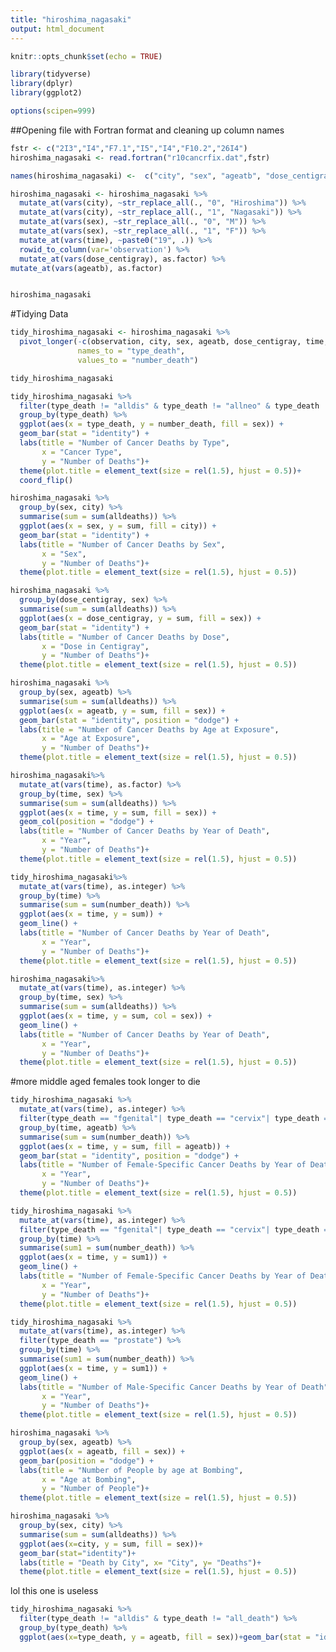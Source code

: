 ```yaml
---
title: "hiroshima_nagasaki"
output: html_document
---
```


```r
knitr::opts_chunk$set(echo = TRUE)
```

```r
library(tidyverse)
library(dplyr)
library(ggplot2)
```


```r
options(scipen=999)
```

##Opening file with Fortran format and cleaning up column names
```r
fstr <- c("2I3","I4","F7.1","I5","I4","F10.2","26I4")
hiroshima_nagasaki <- read.fortran("r10cancrfix.dat",fstr)

names(hiroshima_nagasaki) <-  c("city", "sex", "ageatb", "dose_centigray", "time", "index", "total_year", "alldeaths", "alldis", "allneo", "allmal", "leuk", "nonleuk", "digest", "esoph", "stomach", "colon", "rectum", "liver", "gallbldr", "pancreas", "othrdig", "resp", "lung", "fbreast", "fgenital", "cervix", "ovary", "prostate", "urinary", "lymphoma", "myeloma", "othrca")

hiroshima_nagasaki <- hiroshima_nagasaki %>% 
  mutate_at(vars(city), ~str_replace_all(., "0", "Hiroshima")) %>% 
  mutate_at(vars(city), ~str_replace_all(., "1", "Nagasaki")) %>% 
  mutate_at(vars(sex), ~str_replace_all(., "0", "M")) %>% 
  mutate_at(vars(sex), ~str_replace_all(., "1", "F")) %>%
  mutate_at(vars(time), ~paste0("19", .)) %>% 
  rowid_to_column(var='observation') %>% 
  mutate_at(vars(dose_centigray), as.factor) %>% 
mutate_at(vars(ageatb), as.factor)


hiroshima_nagasaki
```


#Tidying Data
```r
tidy_hiroshima_nagasaki <- hiroshima_nagasaki %>% 
  pivot_longer(-c(observation, city, sex, ageatb, dose_centigray, time, index, total_year, alldeaths),
               names_to = "type_death",
               values_to = "number_death")

tidy_hiroshima_nagasaki
```


```r
tidy_hiroshima_nagasaki %>% 
  filter(type_death != "alldis" & type_death != "allneo" & type_death != "allmal" & type_death != "nonleuk") %>% 
  group_by(type_death) %>% 
  ggplot(aes(x = type_death, y = number_death, fill = sex)) + 
  geom_bar(stat = "identity") +
  labs(title = "Number of Cancer Deaths by Type",
       x = "Cancer Type",
       y = "Number of Deaths")+ 
  theme(plot.title = element_text(size = rel(1.5), hjust = 0.5))+
  coord_flip()
```

```r
hiroshima_nagasaki %>% 
  group_by(sex, city) %>% 
  summarise(sum = sum(alldeaths)) %>% 
  ggplot(aes(x = sex, y = sum, fill = city)) + 
  geom_bar(stat = "identity") +
  labs(title = "Number of Cancer Deaths by Sex",
       x = "Sex",
       y = "Number of Deaths")+ 
  theme(plot.title = element_text(size = rel(1.5), hjust = 0.5))
```


```r
hiroshima_nagasaki %>% 
  group_by(dose_centigray, sex) %>% 
  summarise(sum = sum(alldeaths)) %>% 
  ggplot(aes(x = dose_centigray, y = sum, fill = sex)) + 
  geom_bar(stat = "identity") +
  labs(title = "Number of Cancer Deaths by Dose",
       x = "Dose in Centigray",
       y = "Number of Deaths")+ 
  theme(plot.title = element_text(size = rel(1.5), hjust = 0.5))
```

```r
hiroshima_nagasaki %>% 
  group_by(sex, ageatb) %>% 
  summarise(sum = sum(alldeaths)) %>% 
  ggplot(aes(x = ageatb, y = sum, fill = sex)) + 
  geom_bar(stat = "identity", position = "dodge") +
  labs(title = "Number of Cancer Deaths by Age at Exposure",
       x = "Age at Exposure",
       y = "Number of Deaths")+ 
  theme(plot.title = element_text(size = rel(1.5), hjust = 0.5))
```

```r
hiroshima_nagasaki%>% 
  mutate_at(vars(time), as.factor) %>% 
  group_by(time, sex) %>% 
  summarise(sum = sum(alldeaths)) %>% 
  ggplot(aes(x = time, y = sum, fill = sex)) + 
  geom_col(position = "dodge") +
  labs(title = "Number of Cancer Deaths by Year of Death",
       x = "Year",
       y = "Number of Deaths")+ 
  theme(plot.title = element_text(size = rel(1.5), hjust = 0.5))
```


```r
tidy_hiroshima_nagasaki%>% 
  mutate_at(vars(time), as.integer) %>% 
  group_by(time) %>% 
  summarise(sum = sum(number_death)) %>% 
  ggplot(aes(x = time, y = sum)) + 
  geom_line() +
  labs(title = "Number of Cancer Deaths by Year of Death",
       x = "Year",
       y = "Number of Deaths")+ 
  theme(plot.title = element_text(size = rel(1.5), hjust = 0.5))
```


```r
hiroshima_nagasaki%>% 
  mutate_at(vars(time), as.integer) %>% 
  group_by(time, sex) %>% 
  summarise(sum = sum(alldeaths)) %>% 
  ggplot(aes(x = time, y = sum, col = sex)) + 
  geom_line() +
  labs(title = "Number of Cancer Deaths by Year of Death",
       x = "Year",
       y = "Number of Deaths")+ 
  theme(plot.title = element_text(size = rel(1.5), hjust = 0.5))
```
#more middle aged females took longer to die

```r
tidy_hiroshima_nagasaki %>% 
  mutate_at(vars(time), as.integer) %>% 
  filter(type_death == "fgenital"| type_death == "cervix"| type_death == "uterus") %>% 
  group_by(time, ageatb) %>% 
  summarise(sum = sum(number_death)) %>% 
  ggplot(aes(x = time, y = sum, fill = ageatb)) + 
  geom_bar(stat = "identity", position = "dodge") +
  labs(title = "Number of Female-Specific Cancer Deaths by Year of Death",
       x = "Year",
       y = "Number of Deaths")+ 
  theme(plot.title = element_text(size = rel(1.5), hjust = 0.5))
```

```r
tidy_hiroshima_nagasaki %>% 
  mutate_at(vars(time), as.integer) %>% 
  filter(type_death == "fgenital"| type_death == "cervix"| type_death == "uterus") %>% 
  group_by(time) %>% 
  summarise(sum1 = sum(number_death)) %>% 
  ggplot(aes(x = time, y = sum1)) + 
  geom_line() +
  labs(title = "Number of Female-Specific Cancer Deaths by Year of Death",
       x = "Year",
       y = "Number of Deaths")+ 
  theme(plot.title = element_text(size = rel(1.5), hjust = 0.5))
```


```r
tidy_hiroshima_nagasaki %>% 
  mutate_at(vars(time), as.integer) %>% 
  filter(type_death == "prostate") %>% 
  group_by(time) %>% 
  summarise(sum1 = sum(number_death)) %>% 
  ggplot(aes(x = time, y = sum1)) + 
  geom_line() +
  labs(title = "Number of Male-Specific Cancer Deaths by Year of Death",
       x = "Year",
       y = "Number of Deaths")+ 
  theme(plot.title = element_text(size = rel(1.5), hjust = 0.5))
```

```r
hiroshima_nagasaki %>% 
  group_by(sex, ageatb) %>% 
  ggplot(aes(x = ageatb, fill = sex)) + 
  geom_bar(position = "dodge") +
  labs(title = "Number of People by age at Bombing",
       x = "Age at Bombing",
       y = "Number of People")+ 
  theme(plot.title = element_text(size = rel(1.5), hjust = 0.5))
```

```r
hiroshima_nagasaki %>% 
  group_by(sex, city) %>% 
  summarise(sum = sum(alldeaths)) %>% 
  ggplot(aes(x=city, y = sum, fill = sex))+
  geom_bar(stat="identity")+
  labs(title = "Death by City", x= "City", y= "Deaths")+
  theme(plot.title = element_text(size = rel(1.5), hjust = 0.5))
```

lol this one is useless
```r
tidy_hiroshima_nagasaki %>% 
  filter(type_death != "alldis" & type_death != "all_death") %>% 
  group_by(type_death) %>%
  ggplot(aes(x=type_death, y = ageatb, fill = sex))+geom_bar(stat = "identity")+coord_flip()
```


